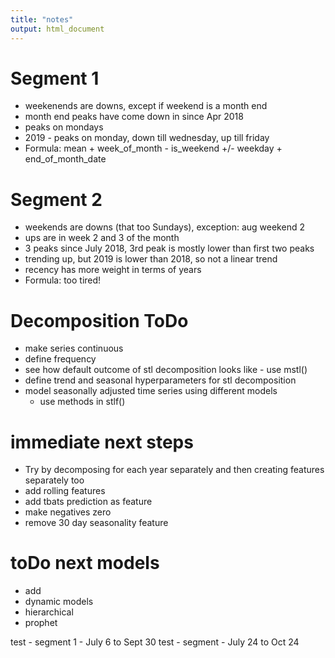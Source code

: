 ```yaml
---
title: "notes"
output: html_document
---
```


# Segment 1
- weekenends are downs, except if weekend is a month end
- month end peaks have come down in since Apr 2018
- peaks on mondays
- 2019 - peaks on monday, down till wednesday, up till friday
- Formula: mean + week_of_month  - is_weekend +/- weekday + end_of_month_date

# Segment 2
- weekends are downs (that too Sundays), exception: aug weekend 2
- ups are in week 2 and 3 of the month
- 3 peaks since July 2018, 3rd peak is mostly lower than first two peaks
- trending up, but 2019 is lower than 2018, so not a linear trend
- recency has more weight in terms of years
- Formula: too tired!

# Decomposition ToDo
- make series continuous
- define frequency
- see how default outcome of stl decomposition looks like - use mstl()
- define trend and seasonal hyperparameters for stl decomposition
- model seasonally adjusted time series using different models
    - use methods in stlf()

# immediate next steps
- Try by decomposing for each year separately and then creating features separately too
- add rolling features
- add tbats prediction as feature
- make negatives zero
- remove 30 day seasonality feature

# toDo next models
- add 
- dynamic models
- hierarchical
- prophet

test - segment 1 - July 6 to Sept 30
test - segment - July 24 to Oct 24

        